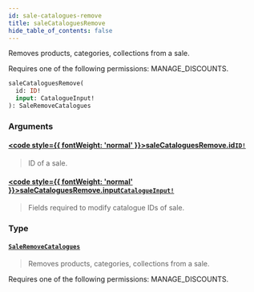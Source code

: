 ```yaml
---
id: sale-catalogues-remove
title: saleCataloguesRemove
hide_table_of_contents: false
---
```








Removes products, categories, collections from a sale. 

Requires one of the following permissions: MANAGE_DISCOUNTS.

```graphql
saleCataloguesRemove(
  id: ID!
  input: CatalogueInput!
): SaleRemoveCatalogues
```


### Arguments

#### [<code style={{ fontWeight: 'normal' }}>saleCataloguesRemove.<b>id</b></code>](#)<Bullet />[`ID!`](../../../developer/api-reference/scalars/id) <Badge class="secondary" text="non-null"/> <Badge class="secondary" text="scalar"/>
> ID of a sale.
> 

#### [<code style={{ fontWeight: 'normal' }}>saleCataloguesRemove.<b>input</b></code>](#)<Bullet />[`CatalogueInput!`](../../../developer/api-reference/inputs/catalogue-input) <Badge class="secondary" text="non-null"/> <Badge class="secondary" text="input"/>
> Fields required to modify catalogue IDs of sale.
> 

### Type

#### [`SaleRemoveCatalogues`](../../../developer/api-reference/objects/sale-remove-catalogues) <Badge class="secondary" text="object"/>
> Removes products, categories, collections from a sale. 

Requires one of the following permissions: MANAGE_DISCOUNTS.
> 





